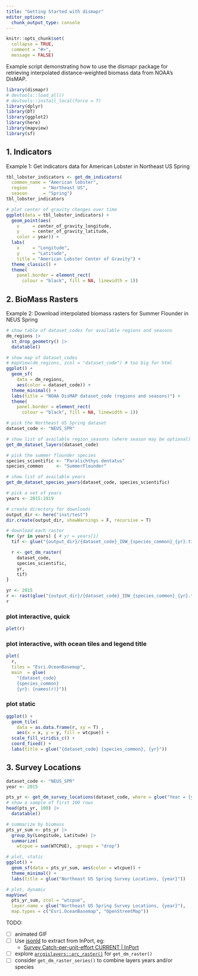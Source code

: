 ```yaml
---
title: "Getting Started with dismapr"
editor_options: 
  chunk_output_type: console
---
```

```r
knitr::opts_chunk$set(
  collapse = TRUE,
  comment = "#>",
  message = FALSE)
```

Example script demonstrating how to use the dismapr package for retrieving
interpolated distance-weighted biomass data from NOAA's DisMAP.

```r
library(dismapr) 
# devtools::load_all() 
# devtools::install_local(force = T)
library(dplyr)
library(DT)
library(ggplot2)
library(here)
library(mapview)
library(sf)
```

## 1. Indicators

Example 1: Get indicators data for American Lobster in Northeast US Spring

```r
tbl_lobster_indicators <- get_dm_indicators(
  common_name = "American lobster", 
  region      = "Northeast US",
  season      = "Spring")
tbl_lobster_indicators

# plot center of gravity changes over time
ggplot(data = tbl_lobster_indicators) +
  geom_point(aes(
    x     = center_of_gravity_longitude, 
    y     = center_of_gravity_latitude, 
    color = year)) +
  labs(
    x     = "Longitude", 
    y     = "Latitude", 
    title = "American Lobster Center of Gravity") +
  theme_classic() +
  theme(
    panel.border = element_rect(
      colour = "black", fill = NA, linewidth = 1))
```

## 2. BioMass Rasters

Example 2: Download interpolated biomass rasters for Summer Flounder in NEUS Spring

```r
# show table of dataset_codes for available regions and seasons
dm_regions |> 
  st_drop_geometry() |>
  datatable()

# show map of dataset_codes
# mapView(dm_regions, zcol = "dataset_code") # too big for html
ggplot() +
  geom_sf(
    data = dm_regions, 
    aes(color = dataset_code)) +
  theme_minimal() +
  labs(title = "NOAA DisMAP dataset_code (regions and seasons)") +
  theme(
    panel.border = element_rect(
      colour = "black", fill = NA, linewidth = 1))
```

```r
# pick the Northeast US Spring dataset
dataset_code <- "NEUS_SPR"

# show list of available region_seasons (where season may be optional)
get_dm_dataset_layers(dataset_code)

# pick the summer flounder species
species_scientific <- "Paralichthys dentatus"
species_common     <- "SummerFlounder"

# show list of available years
get_dm_dataset_species_years(dataset_code, species_scientific)

# pick a set of years
years <- 2015:2019

# create directory for downloads
output_dir <- here("inst/test")
dir.create(output_dir, showWarnings = F, recursive = T)

# download each raster
for (yr in years) { # yr = years[1]
  tif <- glue("{output_dir}/{dataset_code}_IDW_{species_common}_{yr}.tif")

  r <- get_dm_raster(
    dataset_code,
    species_scientific,
    yr,
    tif)
}

yr <- 2015
r <- rast(glue("{output_dir}/{dataset_code}_IDW_{species_common}_{yr}.tif"))
r
```

### plot interactive, quick

```r
plet(r)
```

### plot interactive, with ocean tiles and legend title

```r
plet(
  r, 
  tiles = "Esri.OceanBasemap",
  main  = glue(
    "{dataset_code}
    {species_common}
    {yr}: {names(r)}"))
```

### plot static

```r
ggplot() +
  geom_tile(
    data = as.data.frame(r, xy = T) , 
    aes(x = x, y = y, fill = wtcpue)) +
  scale_fill_viridis_c() +
  coord_fixed() +
  labs(title = glue("{dataset_code} {species_common}, {yr}"))
```

## 3. Survey Locations

```r
dataset_code <- "NEUS_SPR"
year <- 2015

pts_yr <- get_dm_survey_locations(dataset_code, where = glue("Year = {year}"))
# show a sample of first 100 rows
head(pts_yr, 100) |> 
  datatable()

# summarize by biomass
pts_yr_sum <- pts_yr |>
  group_by(Longitude, Latitude) |>
  summarize(
    wtcpue = sum(WTCPUE), .groups = "drop")

# plot, static
ggplot() +
  geom_sf(data = pts_yr_sum, aes(color = wtcpue)) +
  theme_minimal() +
  labs(title = glue("Northeast US Spring Survey Locations, {year}"))

# plot, dynamic
mapView(
  pts_yr_sum, zcol = "wtcpue", 
  layer.name = glue("Northeast US Spring Survey Locations, {year}"),
  map.types = c("Esri.OceanBasemap", "OpenStreetMap"))
```

TODO:

- [ ] animated GIF
- [ ] Use [jsonld](https://docs.ropensci.org/jsonld/) to extract from InPort, eg:
  - [Survey Catch-per-unit-effort CURRENT | InPort](https://www.fisheries.noaa.gov/inport/item/69743)
- [ ] explore [`arcgislayers::arc_raster()`](https://developers.arcgis.com/r-bridge/api-reference/arcgislayers/arc_raster.html) for `get_dm_raster()`
- [ ] consider `get_dm_raster_series()` to combine layers years and/or species
